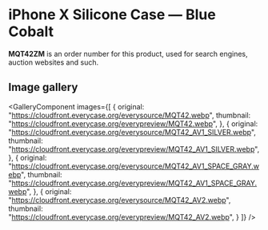 
# iPhone X Silicone Case — Blue Cobalt

<Callout type='info' emoji='👉🏻'>**MQT42ZM** is an order number for this product, used for search engines, auction websites and such.</Callout>

## Image gallery

<GalleryComponent
    images={[
      {
        original: "https://cloudfront.everycase.org/everysource/MQT42.webp",
        thumbnail: "https://cloudfront.everycase.org/everypreview/MQT42.webp",
      },
      {
        original: "https://cloudfront.everycase.org/everysource/MQT42_AV1_SILVER.webp",
        thumbnail: "https://cloudfront.everycase.org/everypreview/MQT42_AV1_SILVER.webp",
      },
      {
        original: "https://cloudfront.everycase.org/everysource/MQT42_AV1_SPACE_GRAY.webp",
        thumbnail: "https://cloudfront.everycase.org/everypreview/MQT42_AV1_SPACE_GRAY.webp",
      },
      {
        original: "https://cloudfront.everycase.org/everysource/MQT42_AV2.webp",
        thumbnail: "https://cloudfront.everycase.org/everypreview/MQT42_AV2.webp",
      }
    ]}
  />
